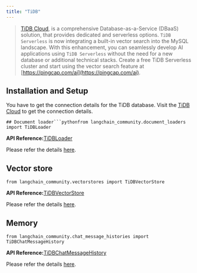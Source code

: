 ```yaml
---
title: "TiDB"
---
```


> [TiDB Cloud](https://www.pingcap.com/tidb-serverless), is a comprehensive Database-as-a-Service (DBaaS) solution, that provides dedicated and serverless options. `TiDB Serverless` is now integrating a built-in vector search into the MySQL landscape. With this enhancement, you can seamlessly develop AI applications using `TiDB Serverless` without the need for a new database or additional technical stacks. Create a free TiDB Serverless cluster and start using the vector search feature at [https://pingcap.com/ai](https://pingcap.com/ai).

## Installation and Setup

You have to get the connection details for the TiDB database. Visit the [TiDB Cloud](https://tidbcloud.com/) to get the connection details.

````
## Document loader```pythonfrom langchain_community.document_loaders import TiDBLoader
````

**API Reference:**[TiDBLoader](https://python.langchain.com/api_reference/community/document_loaders/langchain_community.document_loaders.tidb.TiDBLoader.html)

Please refer the details [here](/src/oss/integrations/document_loaders/tidb).

## Vector store

```
from langchain_community.vectorstores import TiDBVectorStore
```

**API Reference:**[TiDBVectorStore](https://python.langchain.com/api_reference/community/vectorstores/langchain_community.vectorstores.tidb_vector.TiDBVectorStore.html)

Please refer the details [here](/src/oss/integrations/vectorstores/tidb_vector).

## Memory

```
from langchain_community.chat_message_histories import TiDBChatMessageHistory
```

**API Reference:**[TiDBChatMessageHistory](https://python.langchain.com/api_reference/community/chat_message_histories/langchain_community.chat_message_histories.tidb.TiDBChatMessageHistory.html)

Please refer the details [here](/src/oss/integrations/memory/tidb_chat_message_history).
